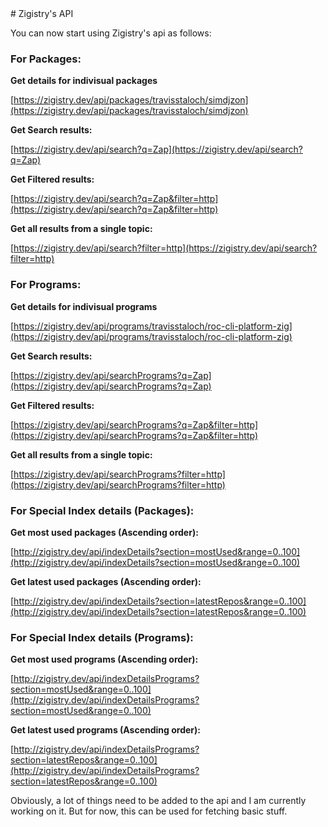 <div class="readme">
<div class="readmeDiv">
# Zigistry's API

You can now start using Zigistry's api as follows:

### For Packages:

**Get details for indivisual packages**

[https://zigistry.dev/api/packages/travisstaloch/simdjzon](https://zigistry.dev/api/packages/travisstaloch/simdjzon)

**Get Search results:**

[https://zigistry.dev/api/search?q=Zap](https://zigistry.dev/api/search?q=Zap)


**Get Filtered results:**

[https://zigistry.dev/api/search?q=Zap&filter=http](https://zigistry.dev/api/search?q=Zap&filter=http)

**Get all results from a single topic:**

[https://zigistry.dev/api/search?filter=http](https://zigistry.dev/api/search?filter=http)

### For Programs:

**Get details for indivisual programs**

[https://zigistry.dev/api/programs/travisstaloch/roc-cli-platform-zig](https://zigistry.dev/api/programs/travisstaloch/roc-cli-platform-zig)

**Get Search results:**

[https://zigistry.dev/api/searchPrograms?q=Zap](https://zigistry.dev/api/searchPrograms?q=Zap)


**Get Filtered results:**

[https://zigistry.dev/api/searchPrograms?q=Zap&filter=http](https://zigistry.dev/api/searchPrograms?q=Zap&filter=http)

**Get all results from a single topic:**

[https://zigistry.dev/api/searchPrograms?filter=http](https://zigistry.dev/api/searchPrograms?filter=http)

### For Special Index details (Packages):

**Get most used packages (Ascending order):**

[http://zigistry.dev/api/indexDetails?section=mostUsed&range=0..100](http://zigistry.dev/api/indexDetails?section=mostUsed&range=0..100)

**Get latest used packages (Ascending order):**

[http://zigistry.dev/api/indexDetails?section=latestRepos&range=0..100](http://zigistry.dev/api/indexDetails?section=latestRepos&range=0..100)

### For Special Index details (Programs):

**Get most used programs (Ascending order):**

[http://zigistry.dev/api/indexDetailsPrograms?section=mostUsed&range=0..100](http://zigistry.dev/api/indexDetailsPrograms?section=mostUsed&range=0..100)

**Get latest used programs (Ascending order):**

[http://zigistry.dev/api/indexDetailsPrograms?section=latestRepos&range=0..100](http://zigistry.dev/api/indexDetailsPrograms?section=latestRepos&range=0..100)

Obviously, a lot of things need to be added to the api and I am currently working on it. But for now, this can be used for fetching basic stuff.

</div>
</div>
